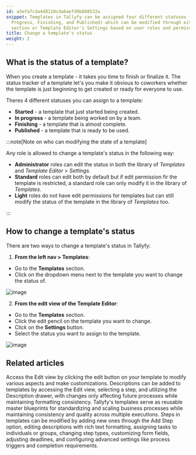 ```yaml
---
id: a3efa7cda4d8110cda6aefd9b688532a
snippet: Templates in Tallyfy can be assigned four different statuses (Started, In
  Progress, Finishing, and Published) which can be modified through either the Templates
  section or Template Editor's Settings based on user roles and permissions.
title: Change a template's status
weight: 2
---
```


## What is the status of a template?

When you create a template - it takes you time to finish or finalize it. The status tracker of a template let's you make it obvious to coworkers whether the template is just beginning to get created or ready for everyone to use.

Theres 4 different statuses you can assign to a template:

- **Started** - a template that just started being created.
- **In progress** - a template being worked on by a team.
- **Finishing** - a template that is almost complete.
- **Published** - a template that is ready to be used.

:::note[Note on who can modifying the state of a template]

Any role is allowed to change a template's status in the following way:

- **Administrator** roles can edit the status in both the library of  _Templates_ and _Template Editor_ > _Settings_.
- **Standard** roles can edit both by default but if edit permission fir the template is restricted, a standard role can only modify it in the library of _Templates_.
- **Light** roles do not have edit permissions for templates but can still modify the status of the template in the library of _Templates_ too.

:::

## How to change a template's status

There are two ways to change a template's status in Tallyfy:

1. **From the left nav > Templates**:

- Go to the **Templates** section.
- Click on the dropdown menu next to the template you want to change the status of.

![image](https://screenshots.tallyfy.com/tallyfy%2Fpro%2Fdesktop-light-change-status-template-template-section.png)

2. **From the edit view of the Template Editor**:

- Go to the **Templates** section.
- Click the edit pencil on the template you want to change.
- Click on the **Settings** button.
- Select the status you want to assign to the template.

![image](https://screenshots.tallyfy.com/tallyfy%2Fpro%2Fdesktop-light-change-status-template-settings.png)


## Related articles
<CardGrid>
<LinkTitleCard header="<b>Templates > Edit a template</b>" href="/products/pro/documenting/templates/edit-templates/" > Access the Edit view by clicking the edit button on your template to modify various aspects and make customizations. </LinkTitleCard>
<LinkTitleCard header="<b>Edit Templates > Add a description to a template</b>" href="/products/pro/documenting/templates/edit-templates/add-description/" > Descriptions can be added to templates by accessing the Edit view, selecting a step, and utilizing the Description drawer, with changes only affecting future processes while maintaining formatting consistency. </LinkTitleCard>
<LinkTitleCard header="<b>Documenting > Templates</b>" href="/products/pro/documenting/templates/" > Tallyfy's templates serve as reusable master blueprints for standardizing and scaling business processes while maintaining consistency and quality across multiple executions. </LinkTitleCard>
<LinkTitleCard header="<b>Edit Templates > Edit steps</b>" href="/products/pro/documenting/templates/edit-templates/edit-steps/" > Steps in templates can be modified by adding new ones through the Add Step option, editing descriptions with rich text formatting, assigning tasks to individuals or groups, changing step types, customizing form fields, adjusting deadlines, and configuring advanced settings like process triggers and completion requirements. </LinkTitleCard>
</CardGrid>
